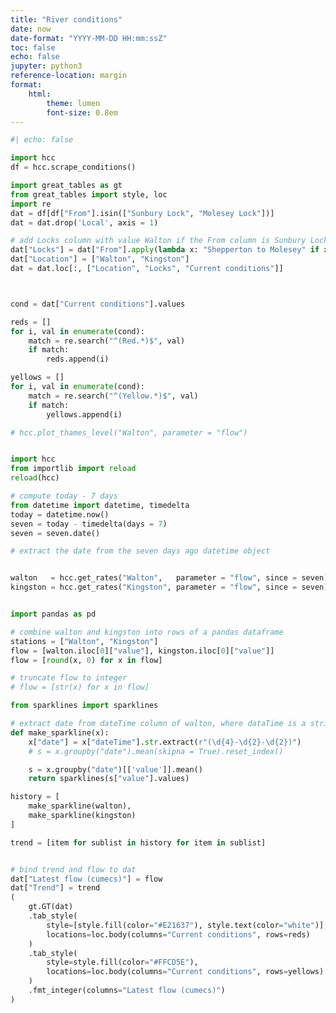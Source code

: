 ```yaml
---
title: "River conditions"
date: now
date-format: "YYYY-MM-DD HH:mm:ssZ"
toc: false
echo: false
jupyter: python3
reference-location: margin
format: 
    html:
        theme: lumen
        font-size: 0.8em
---
```


```python
#| echo: false

import hcc
df = hcc.scrape_conditions()

```


```python
import great_tables as gt
from great_tables import style, loc
import re
dat = df[df["From"].isin(["Sunbury Lock", "Molesey Lock"])]
dat = dat.drop('Local', axis = 1)

# add Locks column with value Walton if the From column is Sunbury Lock
dat["Locks"] = dat["From"].apply(lambda x: "Shepperton to Molesey" if x == "Sunbury Lock" else "Molesey to Teddington")
dat["Location"] = ["Walton", "Kingston"]
dat = dat.loc[:, ["Location", "Locks", "Current conditions"]]



cond = dat["Current conditions"].values

reds = []
for i, val in enumerate(cond):
    match = re.search("^(Red.*)$", val)
    if match:
        reds.append(i)

yellows = []
for i, val in enumerate(cond):
    match = re.search("^(Yellow.*)$", val)
    if match:
        yellows.append(i)

```


```python
# hcc.plot_thames_level("Walton", parameter = "flow")


import hcc
from importlib import reload
reload(hcc)

# compute today - 7 days
from datetime import datetime, timedelta
today = datetime.now()
seven = today - timedelta(days = 7)
seven = seven.date()

# extract the date from the seven days ago datetime object


walton   = hcc.get_rates("Walton",   parameter = "flow", since = seven).loc[:, ["dateTime", "value"]]
kingston = hcc.get_rates("Kingston", parameter = "flow", since = seven).loc[:, ["dateTime", "value"]]


import pandas as pd

# combine walton and kingston into rows of a pandas dataframe
stations = ["Walton", "Kingston"]
flow = [walton.iloc[0]["value"], kingston.iloc[0]["value"]]
flow = [round(x, 0) for x in flow]

# truncate flow to integer
# flow = [str(x) for x in flow]


```

```python
from sparklines import sparklines

# extract date from dateTime column of walton, where dataTime is a string
def make_sparkline(x):
    x["date"] = x["dateTime"].str.extract(r"(\d{4}-\d{2}-\d{2})")
    # s = x.groupby("date").mean(skipna = True).reset_index()

    s = x.groupby("date")[['value']].mean()
    return sparklines(s["value"].values)

history = [
    make_sparkline(walton),
    make_sparkline(kingston)
]

trend = [item for sublist in history for item in sublist]


# bind trend and flow to dat
dat["Latest flow (cumecs)"] = flow
dat["Trend"] = trend
(
    gt.GT(dat)
    .tab_style(
        style=[style.fill(color="#E21637"), style.text(color="white")],
        locations=loc.body(columns="Current conditions", rows=reds)
    )
    .tab_style(
        style=style.fill(color="#FFCD5E"),
        locations=loc.body(columns="Current conditions", rows=yellows)
    )
    .fmt_integer(columns="Latest flow (cumecs)")
)
```
